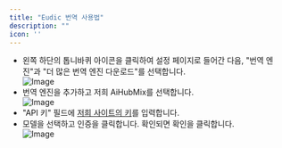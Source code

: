 ```yaml
---
title: "Eudic 번역 사용법"
description: ""
icon: ''
---
```


- 왼쪽 하단의 톱니바퀴 아이콘을 클릭하여 설정 페이지로 들어간 다음, "번역 엔진"과 "더 많은 번역 엔진 다운로드"를 선택합니다.  
![Image](../../public/en/oulu1.png)  
- 번역 엔진을 추가하고 저희 AiHubMix를 선택합니다.  
![Image](../../public/en/oulu2.png)  
- "API 키" 필드에 [저희 사이트의 키](https://aihubmix.com/token)를 입력합니다.  
- 모델을 선택하고 인증을 클릭합니다. 확인되면 확인을 클릭합니다.  
![Image](../../public/en/oulu3.png)
